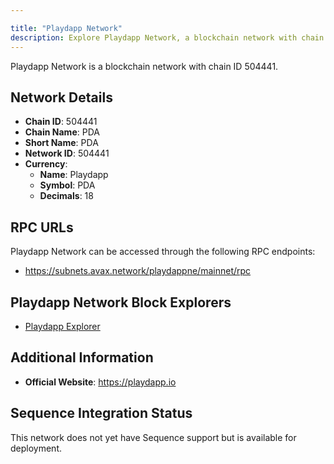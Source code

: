 ```yaml
---

title: "Playdapp Network"
description: Explore Playdapp Network, a blockchain network with chain ID 504441. Learn about its native currency, Playdapp, and how to interact with the network.
---
```




Playdapp Network is a blockchain network with chain ID 504441.

## Network Details

- **Chain ID**: 504441
- **Chain Name**: PDA
- **Short Name**: PDA
- **Network ID**: 504441
- **Currency**: 
  - **Name**: Playdapp
  - **Symbol**: PDA
  - **Decimals**: 18

## RPC URLs

Playdapp Network can be accessed through the following RPC endpoints:

- https://subnets.avax.network/playdappne/mainnet/rpc

## Playdapp Network Block Explorers

- [Playdapp Explorer](https://subnets.avax.network/playdappne)

## Additional Information

- **Official Website**: https://playdapp.io

## Sequence Integration Status

This network does not yet have Sequence support but is available for deployment.
